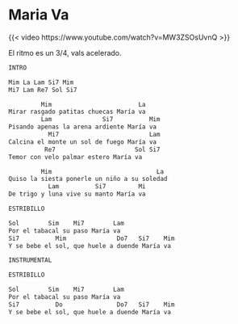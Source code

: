 # Maria Va

{{< video https://www.youtube.com/watch?v=MW3ZSOsUvnQ >}}

El ritmo es un 3/4, vals acelerado.

```org
INTRO

Mim La Lam Si7 Mim
Mi7 Lam Re7 Sol Si7
```
```org
         Mim                        La
Mirar rasgado patitas chuecas María va
         Lam              Si7          Mim
Pisando apenas la arena ardiente María va
           Mi7                         Lam
Calcina el monte un sol de fuego María va
          Re7                      Sol Si7
Temor con velo palmar estero María va

         Mim                             La
Quiso la siesta ponerle un niño a su soledad
           Lam          Si7         Mi
De trigo y luna vive su manto María va
```
```org
ESTRIBILLO

Sol        Sim    Mi7        Lam
Por el tabacal su paso María va
Si7          Mim              Do7   Si7    Mim
Y se bebe el sol, que huele a duende María va
```
```org
INSTRUMENTAL
```
```org
ESTRIBILLO 

Sol        Sim    Mi7        Lam
Por el tabacal su paso María va
Si7          Do               Do7   Si7    Mim
Y se bebe el sol, que huele a duende María va
```
